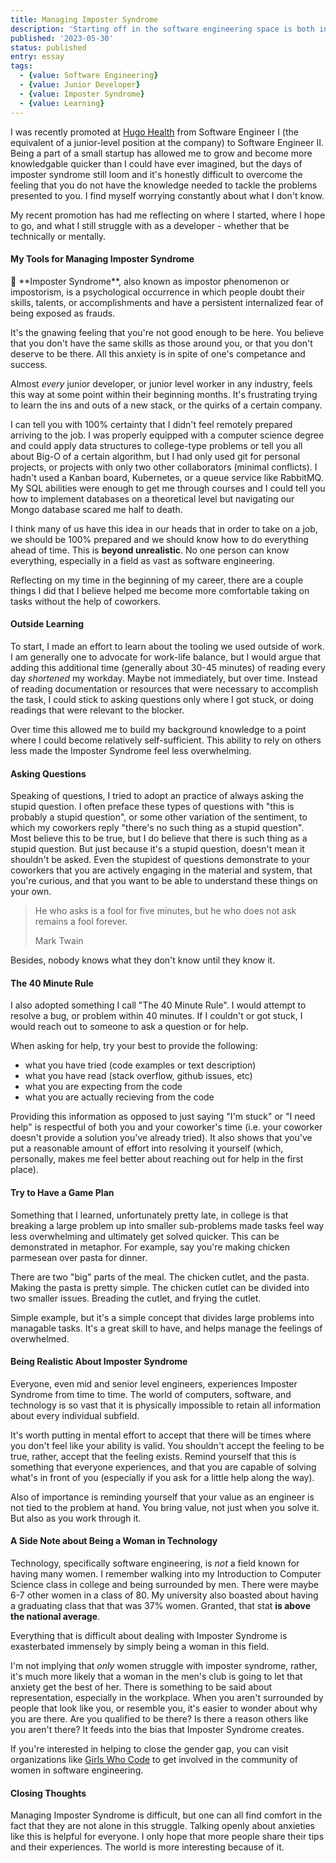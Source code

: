 ```yaml
---
title: Managing Imposter Syndrome
description: 'Starting off in the software engineering space is both intimidating and '
published: '2023-05-30'
status: published
entry: essay
tags:
  - {value: Software Engineering}
  - {value: Junior Developer}
  - {value: Imposter Syndrome}
  - {value: Learning}
---
```


I was recently promoted at [Hugo Health](https://hugo.health) from Software Engineer I (the equivalent of a junior-level position at the
company) to Software Engineer II. Being a part of a small startup has allowed me to grow and become more knowledgable
quicker than I could have ever imagined, but the days of imposter syndrome still loom and it's honestly difficult to
overcome the feeling that you do not have the knowledge needed to tackle the problems presented to you. I find myself
worrying constantly about what I don't know.

My recent promotion has had me reflecting on where I started, where I hope to go, and what I still struggle with as
a developer - whether that be technically or mentally.

#### My Tools for Managing Imposter Syndrome

<Aside>
  🌟 **Imposter Syndrome**, also known as impostor phenomenon or impostorism, is
  a psychological occurrence in which people doubt their skills, talents, or
  accomplishments and have a persistent internalized fear of being exposed as
  frauds.
</Aside>

It's the gnawing feeling that you're not good enough to be here. You believe that you don't have the same skills as
those around you, or that you don't deserve to be there. All this anxiety is in spite of one's competance and success.

Almost _every_ junior developer, or junior level worker in any industry, feels this way at some point within their
beginning months. It's frustrating trying to learn the ins and outs of a new stack, or the quirks of a certain company.

I can tell you with 100% certainty that I didn't feel remotely prepared arriving to the job. I was properly equipped
with a computer science degree and could apply data structures to college-type problems or tell you all about Big-O of
a certain algorithm, but I had only used git for personal projects, or projects with only two other collaborators (minimal
conflicts). I hadn't used a Kanban board, Kubernetes, or a queue service like RabbitMQ. My SQL abilities were enough to
get me through courses and I could tell you how to implement databases on a theoretical level but navigating our Mongo
database scared me half to death.

I think many of us have this idea in our heads that in order to take on a job, we should be 100% prepared and we should
know how to do everything ahead of time. This is **beyond unrealistic**. No one person can know everything, especially
in a field as vast as software engineering.

Reflecting on my time in the beginning of my career, there are a couple things I did that I believe helped me become
more comfortable taking on tasks without the help of coworkers.

#### Outside Learning

To start, I made an effort to learn about the tooling we used outside of work. I am generally one to advocate for
work-life balance, but I would argue that adding this additional time (generally about 30-45 minutes) of reading every
day _shortened_ my workday. Maybe not immediately, but over time. Instead of reading documentation or resources that
were necessary to accomplish the task, I could stick to asking questions only where I got stuck, or doing readings that
were relevant to the blocker.

Over time this allowed me to build my background knowledge to a point where I could become relatively self-sufficient.
This ability to rely on others less made the Imposter Syndrome feel less overwhelming.

#### Asking Questions

Speaking of questions, I tried to adopt an practice of always asking the stupid question. I often preface these types of
questions with "this is probably a stupid question", or some other variation of the sentiment, to which my coworkers
reply "there's no such thing as a stupid question". Most believe this to be true, but I do believe that there is
such thing as a stupid question. But just because it's a stupid question, doesn't mean it shouldn't be asked. Even the
stupidest of questions demonstrate to your coworkers that you are actively engaging in the material and system,
that you're curious, and that you want to be able to understand these things on your own.

> He who asks is a fool for five minutes, but he who does not ask remains a fool forever.
>
> Mark Twain

Besides, nobody knows what they don't know until they know it.

#### The 40 Minute Rule

I also adopted something I call "The 40 Minute Rule". I would attempt to resolve a bug, or problem within 40 minutes.
If I couldn't or got stuck, I would reach out to someone to ask a question or for help.

When asking for help, try your best to provide the following:

- what you have tried (code examples or text description)
- what you have read (stack overflow, github issues, etc)
- what you are expecting from the code
- what you are actually recieving from the code

Providing this information as opposed to just saying "I'm stuck" or "I need help" is respectful of both you and your
coworker's time (i.e. your coworker doesn't provide a solution you've already tried). It also shows that you've put
a reasonable amount of effort into resolving it yourself (which, personally, makes me feel better about reaching out
for help in the first place).

#### Try to Have a Game Plan

Something that I learned, unfortunately pretty late, in college is that breaking a large problem up into smaller
sub-problems made tasks feel way less overwhelming and ultimately get solved quicker. This can be demonstrated in metaphor.
For example, say you're making chicken parmesean over pasta for dinner.

There are two "big" parts of the meal. The chicken cutlet, and the pasta. Making the pasta is pretty simple. The chicken
cutlet can be divided into two smaller issues. Breading the cutlet, and frying the cutlet.

Simple example, but it's a simple concept that divides large problems into managable tasks. It's a great skill to have,
and helps manage the feelings of overwhelmed.

#### Being Realistic About Imposter Syndrome

Everyone, even mid and senior level engineers, experiences Imposter Syndrome from time to time. The world of computers,
software, and technology is so vast that it is physically impossible to retain all information about every individual
subfield.

It's worth putting in mental effort to accept that there will be times where you don't feel like your ability is valid.
You shouldn't accept the feeling to be true, rather, accept that the feeling exists. Remind yourself that this is
something that everyone experiences, and that you are capable of solving what's in front of you (especially if you ask
for a little help along the way).

Also of importance is reminding yourself that your value as an engineer is not tied to the problem at hand. You bring
value, not just when you solve it. But also as you work through it.

#### A Side Note about Being a Woman in Technology

Technology, specifically software engineering, is _not_ a field known for having many women. I remember walking into
my Introduction to Computer Science class in college and being surrounded by men. There were maybe 6-7 other women
in a class of 80. My university also boasted about having a graduating class that that was 37% women. Granted,
that stat **is above the national average**.

Everything that is difficult about dealing with Imposter Syndrome is exasterbated immensely by simply being a woman in
this field.

I'm not implying that _only_ women struggle with imposter syndrome, rather, it's much more likely that a woman
in the men's club is going to let that anxiety get the best of her. There is something to be said about representation,
especially in the workplace. When you aren't surrounded by people that look like you, or resemble you, it's easier to
wonder about why you are there. Are you qualified to be there? Is there a reason others like you aren't there? It feeds
into the bias that Imposter Syndrome creates.

If you're interested in helping to close the gender gap, you can visit organizations like [Girls Who Code](https://girlswhocode.com/)
to get involved in the community of women in software engineering.

#### Closing Thoughts

Managing Imposter Syndrome is difficult, but one can all find comfort in the fact that they are not alone in this struggle.
Talking openly about anxieties like this is helpful for everyone. I only hope that more people share their tips and
their experiences. The world is more interesting because of it.
